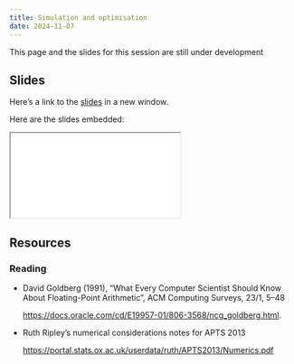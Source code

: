 ```yaml
---
title: Simulation and optimisation
date: 2024-11-07
---
```


:::{.callout-note}
This page and the slides for this session are still under development
:::


## Slides

Here's a link to the [slides](/slides/04-sim-optim/index.qmd){target="_blank"} in a new window. 

Here are the slides embedded:

<iframe class="slide-deck ar3x2" src="/slides/04-sim-optim/index.html" title="04-sim-optim slides">
</iframe>

## Resources

### Reading

- David Goldberg (1991), “What Every Computer Scientist Should Know About Floating-Point Arithmetic”, ACM Computing Surveys, 23/1, 5–48

  <https://docs.oracle.com/cd/E19957-01/806-3568/ncg_goldberg.html>.

- Ruth Ripley’s numerical considerations notes for APTS 2013

  <https://portal.stats.ox.ac.uk/userdata/ruth/APTS2013/Numerics.pdf>
